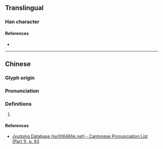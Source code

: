 {{character info}}
==Translingual==

===Han character===
{{Han char|rn=38|rad=女|as=07|sn=10|four=|canj=VFB|ids=⿰女肖}}

====References====
* {{Han ref|kx=0261.380|dkj=06284|dj=0528.180|hdz=21051.020|uh=5A0B|ud=23051}}

----

==Chinese==
{{zh-forms}}

===Glyph origin===
{{Han etym}}

===Pronunciation===
{{zh-pron
|m=shào
|c=saau3
|mc=y
|oc=y
|cat=
}}

===Definitions===
{{zh-hanzi}}

# {{rfdef|zh}}

====References====
* [http://www.iso10646hk.net/jp/document/download.jsp Jyutping Database (iso10646hk.net) - Cantonese Pronunciation List (Part 1), p. 93]